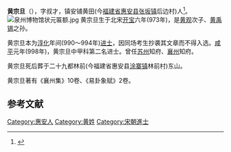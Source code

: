 '''黄宗旦'''（{{bd|973年||?}}），字叔才，镇安铺黄田(今[[福建省|福建省]][[惠安县|惠安县]][[张坂镇|张坂镇]]后边村)人<ref>{{cite book|author=惠安县地方志编纂委员会|title=惠安县志|publisher=方志出版社|location=北 京市|isbn=7-80122-352-7|url=http://www.fjsq.gov.cn/ShowText.asp?ToBook=3192&index=1878&|edition=第1 版|accessdate=2011-06-22|date=1998年7月|archive-url=https://web.archive.org/web/20161023205739/http://www.fjsq.gov.cn/ShowText.asp?ToBook=3192&index=1878&|archive-date=2016-10-23|dead-url=yes}}</ref>。
[[File:泉州博物馆状元匾额.jpg|thumb]]
黄宗旦生于北宋[[开宝|开宝]]六年(973年)，是[[黄观|黄观]]次子、[[黄禹锡_(五代)|黄禹锡]]之孙。

黄宗旦本为[[淳化|淳化]]年间(990～994年)[[进士|进士]]，因同场考生抄袭其文章而不得入选。[[咸平|咸平]]元年(998年)，黄宗旦中甲科第二名进士。曾任[[苏州|苏州]]知府、[[襄州|襄州]]知府。

黄宗旦死后葬于二十九都林前(今福建省惠安县[[涂寨镇|涂寨镇]]林前村)东山。

黄宗旦著有《襄州集》10卷、《易卦象赋》2卷。

== 参考文献 ==

<references/>

{{福建小作品}}
[[Category:惠安人|Category:惠安人]]
[[Category:黄姓|Category:黄姓]]
[[Category:宋朝進士|Category:宋朝進士]]
